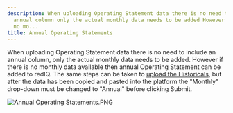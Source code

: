 ```yaml
---
description: When uploading Operating Statement data there is no need to include an
  annual column only the actual monthly data needs to be added However if there is
  no mo...
title: Annual Operating Statements
---
```


When uploading Operating Statement data there is no need to include an annual column, only the actual monthly data needs to be added. However if there is no monthly data available then annual Operating Statement can be added to redIQ. The same steps can be taken to [upload the Historicals](manually-uploading-operating-statements.mdx), but after the data has been copied and pasted into the platform the "Monthly" drop-down must be changed to "Annual" before clicking Submit.


<Frame caption="Dropdown menu to select between Annual and Monthly operating statements.">
  <img src="/images/rediq/eae9257bcd6e3d8ead9bb0299493baadb420b832.png" alt="Annual Operating Statements.PNG" />
</Frame>
